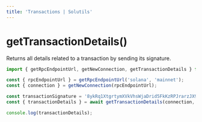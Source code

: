```yaml
---
title: 'Transactions | Solutils'
---
```


# getTransactionDetails()

Returns all details related to a transaction by sending its signature.

```typescript
import { getRpcEndpointUrl, getNewConnection, getTransactionDetails } from '@lndgalante/solutils';

const { rpcEndpointUrl } = getRpcEndpointUrl('solana', 'mainnet');
const { connection } = getNewConnection(rpcEndpointUrl);

const transactionSignature = '8ykRq1XtgrtymXVkVhsWjaDrid5FkKzRPJrarzJX9a6EArbEUYMrst6vVC6TydDRG4sagSciK6pP5Lw9ZDnt3RD';
const { transactionDetails } = await getTransactionDetails(connection, transactionSignature);

console.log(transactionDetails);
```

